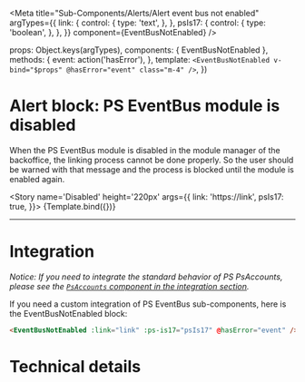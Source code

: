 

<Meta
  title="Sub-Components/Alerts/Alert event bus not enabled"
  argTypes={{
    link: {
      control: {
        type: 'text',
      },
    },
    psIs17: {
      control: {
        type: 'boolean',
      },
    },
  }}
  component={EventBusNotEnabled} />

  props: Object.keys(argTypes),
  components: { EventBusNotEnabled },
  methods: {
    event: action('hasError'),
  },
  template: `<EventBusNotEnabled v-bind="$props" @hasError="event" class="m-4" />`,
})

# Alert block: PS EventBus module is disabled

When the PS EventBus module is disabled in the module manager of the backoffice, the linking process cannot
be done properly. So the user should be warned with that message and the process is blocked until the
module is enabled again.

<Story
  name='Disabled'
  height='220px'
  args={{
    link: 'https://link',
    psIs17: true,
  }}>
  {Template.bind({})}
</Story>

---
# Integration

_Notice: If you need to integrate the standard behavior of PS PsAccounts, please see the
[`PsAccounts` component in the integration section](?path=/docs/integration-psaccounts-panel--connected)._

If you need a custom integration of PS EventBus sub-components, here is the EventBusNotEnabled block:

```html
<EventBusNotEnabled :link="link" :ps-is17="psIs17" @hasError="event" />
```

# Technical details

<Description of={EventBusNotEnabled} />
<Props of={EventBusNotEnabled} />
